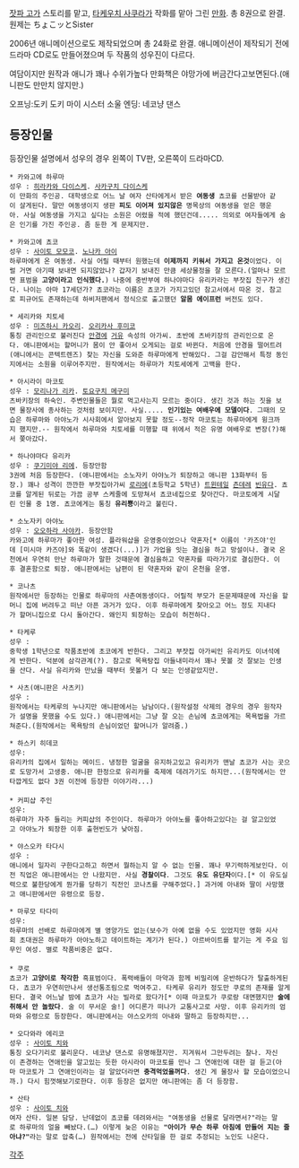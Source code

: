 [[잣파 고]]가 스토리를 맡고, [[타케우치 사쿠라]]가 작화를 맡아 그린 [[만화]]. 총 8권으로 완결. 원제는 ちょこッとSister

2006년 애니메이션으로도 제작되었으며 총 24화로 완결. 애니메이션이 제작되기 전에 드라마 CD로도 만들어졌으며 두 작품의 성우진이 다르다.

여담이지만 원작과 애니가 꽤나 수위가높다 만화책은 야망가에 버금간다고보면된다.(애니판도 만만치 않지만.)

오프닝:도키 도키 마이 시스터 소울
엔딩: 네코냥 댄스

== 등장인물 ==
등장인물 설명에서 성우의 경우 왼쪽이 TV판, 오른쪽이 드라마CD.

 * 카와고에 하루마
 성우 : [[히라카와 다이스케]]. [[사카구치 다이스케]]
 이 만화의 주인공. 대학생으로 어느 날 여자 산타에게서 받은 '''여동생''' 쵸코를 선물받아 같이 살게된다. 말만 여동생이지 생판 '''피도 이어져 있지않은''' 명목상의 여동생을 얻은 행운아. 사실 여동생을 가지고 싶다는 소원은 어렸을 적에 했던건데..... 의외로 여자들에게 숨은 인기를 가진 주인공. 좀 둔한 게 문제지만.

 * 카와고에 쵸코
 성우 : [[사이토 모모코]]. [[노나카 아이]]
 하루마에게 온 여동생. 사실 어릴 때부터 원했는데 '''이제까지 키워서 가지고 온것'''이었다. 이럴 거면 아기때 보내면 되지않았나? 갑자기 보내진 만큼 세상물정을 잘 모른다.(얼마나 모르면 표범을 '''고양이라고 인식했다.''') 나중에 중반부에 하나야마다 유리카라는 부잣집 친구가 생긴다. 나이는 아마 17세던가? 쵸코라는 이름은 쵸코가 가지고있던 참고서에서 따온 것. 참고로 피규어도 존재하는데 하비저팬에서 정식으로 출고했던 '''알몸 에이프런''' 버전도 있다.

 * 세리카와 치토세
 성우 : [[미즈하시 카오리]]. [[오리카사 후미코]]
 통칭 관리인으로 불러진다 [[안경]]에 [[거유]] 속성의 아가씨. 초반에 츠바키장의 관리인으로 온다. 애니판에서는 할머니가 몸이 안 좋아서 오게되는 걸로 바뀐다. 처음에 안경을 떨어트려(애니에서는 콘텍트렌즈) 찾는 자신을 도와준 하루마에게 반해있다. 그걸 감안해서 특정 동인지에서는 소원을 이루어주지만. 원작에서는 하루마가 치토세에게 고백을 한다.

 * 아시라이 마코토
 성우 : [[모리나가 리카]]. [[토요구치 메구미]]
 츠바키장의 하숙인. 주변인물들은 뭘로 먹고사는지 모르는 중이다. 생긴 것과 하는 짓을 보면 물장사에 종사하는 것처럼 보이지만. 사실..... '''인기있는 여배우에 모델이다'''. 그때의 모습은 하루마와 아야노가 시사회에서 알아보지 못할 정도--정작 마코토는 하루마에게 윙크까지 했지만.-- 원작에서 하루마와 치토세를 미행할 때 위에서 적은 유명 여배우로 변장(?)해서 쫒아갔다.

 * 하나야마다 유리카
 성우 : [[쿠기미야 리에]]. 등장안함
 3권에 처음 등장한다. (애니판에서는 소노자키 아야노가 퇴장하고 애니판 13화부터 등장.) 꽤나 성격이 깐깐한 부잣집아가씨 [[로리]]에(초등학교 5학년) [[트윈테일]] [[츤데레]] [[빈유]]다. 쵸코를 알게된 뒤로는 가끔 공부 스케줄에 도망쳐서 쵸코네집으로 찾아간다. 마코토에게 시달린 인물 중 1명. 쵸코에게는 통칭 '''유리뿅'''이라고 불린다.

 * 소노자키 아야노
 성우 : [[오오하라 사야카]]. 등장안함
 카와고에 하루마가 좋아한 여성. 플라워샵을 운영중이었으나 약혼자[* 이름이 '카즈야'인데 [미시마 카즈야]와 똑같이 생겼다(...)]가 가업을 잇는 결심을 하고 망설이나. 결국 온천에서 우연히 만난 하루마가 말한 것때문에 결심을하고 약혼자를 따라가기로 결심한다. 이후 결혼함으로 퇴장. 애니판에서는 남편이 된 약혼자와 같이 온천을 운영.

 * 코나츠
 원작에서만 등장하는 인물로 하루마의 사촌여동생이다. 어릴적 부모가 돈문제때문에 자신을 할머니 집에 버려두고 떠난 아픈 과거가 있다. 이후 하루마에게 찾아오고 어느 정도 지내다가 할머니집으로 다시 돌아간다. 왜인지 퇴장하는 모습이 허전하다.

 * 타케루
 성우 : 
 중학생 1학년으로 작품초반에 초코에게 반한다. 그리고 부잣집 아가씨인 유리카도 이녀석에게 반한다. 덕분에 삼각관계(?). 참고로 목욕탕집 아들내미라서 꽤나 못볼 것 잘보는 인생을 산다. 사실 유리카와 만났을 때부터 못볼거 다 보는 인생같았지만.

 * 사츠(애니판은 사츠키)
 성우 : 
 원작에서는 타케루의 누나지만 애니판에서는 남남이다.(원작설정 삭제의 경우의 경우 원작자가 설명을 못했을 수도 있다.) 애니판에서는 그냥 잘 오는 손님에 쵸코에게는 목욕법을 가르쳐준다.(원작에서는 목욕탕의 손님이었던 할머니가 알려줌.)

 * 하스키 히데코
 성우:
 유리카의 집에서 일하는 메이드. 냉정한 얼굴을 유지하고있고 유리카가 맨날 쵸코가 사는 곳으로 도망가서 고생중. 애니판 한정으로 유리카를 축제에 데려가기도 하지만...(원작에서는 안타깝게도 없다 3권 이전에 등장한 이야기라...)
 
 * 커피샵 주인
 성우:
 하루마가 자주 들리는 커피샵의 주인이다. 하루마가 아야노를 좋아하고있다는 걸 알고있었고 아야노가 퇴장한 이후 출현빈도가 낮아짐.

 * 야스오카 타다시
 성우 : 
 애니에서 일자리 구한다고하고 하면서 뭘하는지 알 수 없는 인물. 꽤나 무기력하게보인다. 이전 직업은 애니판에서는 안 나왔지만. 사실 '''경찰이다'''. 그것도 '''유도 유단자'''이다.[* 이 유도실력으로 불한당에게 뭔가를 당하기 직전인 코나츠를 구해주었다.] 과거에 아내와 딸이 사망했고 애니판에서만 유령으로 등장.

 * 마루모 타다미
 성우:
 하루마의 선배로 하루마에게 별 영양가도 없는(보수가 아예 없을 수도 있었지만 영화 시사회 초대권은 하루마가 아야노하고 데이트하는 계기가 된다.) 아르바이트를 맡기는 게 주요 임무인 여성. 별로 작품비중은 없다.
 
 * 쿠로
 쵸코가 '''고양이로 착각한''' 흑표범이다. 폭력배들이 마약과 함께 비밀리에 운반하다가 탈출하게된다. 쵸코가 우연히만나서 생선통조림으로 먹여주고. 타케루 유리카 정도만 쿠로의 존재를 알게된다. 결국 어느날 밤에 쵸코가 사는 빌라로 왔다가[* 이때 마코토가 쿠로랑 대면했지만 '''술에 취해서 안 놀랐다'''. 술 이 무서운 술!] 어디론가 떠나가 교통사고로 사망. 이후 유리카의 엄마와 유령으로 등장한다. 애니판에서는 야스오카의 아내와 딸하고 등장하지만...

 * 오다와라 에리코
 성우 : [[사이토 치와]]
 통칭 오다기리로 불리운다. 네코냥 댄스로 유명해졌지만. 지겨워서 그만두려는 찰나. 자신이 존경하는 연애인을 알고있는 듯한 아시라이 마코토를 만나 그 연애인에 대한 걸 듣고(아마 마코토가 그 연애인이라는 걸 알았더라면 '''충격먹었을꺼다'''. 생긴 게 물장사 할 모습이었으니까.) 다시 힘껏해보기로한다. 이후 등장은 없지만 애니판에는 좀 더 등장함.

 * 산타
 성우 : [[사이토 치와]]
 여자 산타. 일본 담당. 난데없이 쵸코를 데려와서는 "여동생을 선물로 달라면서?"라는 말로 하루마의 얼을 빼놨다.(…) 이렇게 늦은 이유는 '''"아이가 무슨 하루 아침에 만들어 지는 줄 아냐?"'''라는 말로 압축(…) 원작에서는 전에 산타일을 한 걸로 추정되는 노인도 나온다.

[[각주]]
